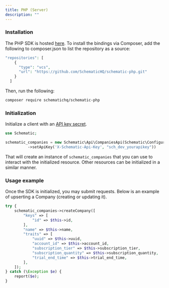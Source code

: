 ```yaml
---
title: PHP (Server)
description: ""
---
```


### Installation

The PHP SDK is hosted [here](https://github.com/SchematicHQ/schematic-php). To install the bindings via Composer, add the following to composer.json to list the repository as a source:

```php
"repositories": [
    {
      "type": "vcs",
      "url": "https://github.com/SchematicHQ/schematic-php.git"
    }
  ]
```

Then, run the following:

```bash
composer require schematichq/schematic-php
```

### Initialization

Initialize a client with an [API key secret](/quickstart#create-an-api-key). 

```php
use Schematic;

schematic_companies = new Schematic\Api\CompaniesApi(Schematic\Configuration::getDefaultConfiguration()
          ->setApiKey('X-Schematic-Api-Key', "sch_dev_yourapikey"))
```

That will create an instance of `schematic_companies` that you can use to interact with the initialized resource. Other resources can be initialized in a similar manner.

### Usage example

Once the SDK is initialized, you may submit requests. Below is an example of upserting a Company (creating or updating it).

```php
try {
    schematic_companies->createCompany([
        "keys" => [
            "id" => $this->id,
        ],
        "name" => $this->name,
        "traits" => [
            "uuid" => $this->uuid,
            "account_id" => $this->account_id,
            "subscription_tier" => $this->subscription_tier,
            "subscription_quantity" => $this->subscription_quantity,
            "trial_end_time" => $this->trial_end_time,
        ],
    ]);
} catch (\Exception $e) {
    report($e);
}
```